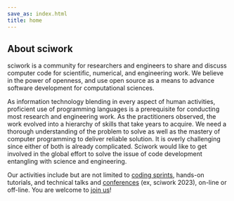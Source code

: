 ```yaml
---
save_as: index.html
title: home
---
```


<h2 className="not-prose text-center">About sciwork</h2>

sciwork is a community for researchers and engineers to share and
discuss computer code for scientific, numerical, and engineering work.
We believe in the power of openness, and use open source as a means to
advance software development for computational sciences.

As information technology blending in every aspect of human activities,
proficient use of programming languages is a prerequisite for conducting
most research and engineering work. As the practitioners observed, the
work evolved into a hierarchy of skills that take years to acquire. We
need a thorough understanding of the problem to solve as well as the
mastery of computer programming to deliver reliable solution. It is
overly challenging since either of both is already complicated. Sciwork
would like to get involved in the global effort to solve the issue of
code development entangling with science and engineering.

Our activities include but are not limited to [coding sprints](sprint),
hands-on tutorials, and technical talks and
[conferences](https://conf.sciwork.dev/) (ex, sciwork 2023), on-line or
off-line. You are welcome to [join us](about.html)!
